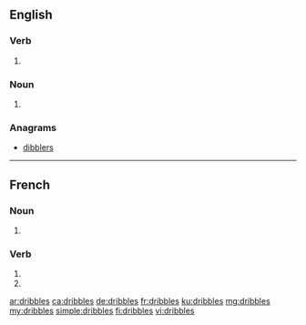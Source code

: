 {{also|dribblés}}
==English==

===Verb===
{{head|en|verb form}}

# {{en-third-person singular of|dribble}}

===Noun===
{{head|en|plural}}

# {{plural of|dribble|lang=en}}

===Anagrams===
* [[dibblers#English|dibblers]]

----

==French==

===Noun===
{{head|fr|plural|g=?}}

# {{plural of|dribble|lang=fr}}

===Verb===
{{fr-verb-form}}

# {{inflection of|dribbler||2|s|pres|indc|lang=fr}}
# {{inflection of|dribbler||2|s|pres|subj|lang=fr}}

[[ar:dribbles]]
[[ca:dribbles]]
[[de:dribbles]]
[[fr:dribbles]]
[[ku:dribbles]]
[[mg:dribbles]]
[[my:dribbles]]
[[simple:dribbles]]
[[fi:dribbles]]
[[vi:dribbles]]